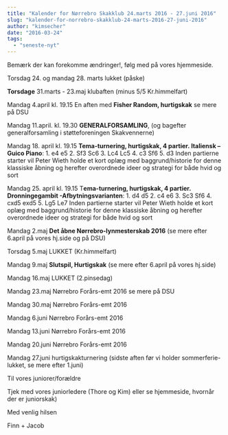 ```yaml
---
title: "Kalender for Nørrebro Skakklub 24.marts 2016 - 27.juni 2016"
slug: "kalender-for-norrebro-skakklub-24-marts-2016-27-juni-2016"
author: "kimsecher"
date: "2016-03-24"
tags: 
  - "seneste-nyt"
---
```


Bemærk der kan forekomme ændringer!, følg med på vores hjemmeside.

Torsdag 24. og mandag 28. marts lukket (påske)

**Torsdage** 31.marts - 23.maj klubaften (minus 5/5 Kr.himmelfart)

Mandag 4.april kl. 19.15 En aften med **Fisher Random, hurtigskak** se mere på DSU

Mandag 11.april. kl. 19.30 **GENERALFORSAMLING**, (og bagefter generalforsamling i støtteforeningen Skakvennerne)

Mandag 18. april kl. 19.15 **Tema-turnering, hurtigskak, 4 partier. Italiensk – Guico Piano**: 1. e4 e5 2. Sf3 Sc6 3. Lc4 Lc5 4. c3 Sf6 5. d3 Inden partierne starter vil Peter Wieth holde et kort oplæg med baggrund/historie for denne klassiske åbning og herefter overordnede ideer og strategi for både hvid og sort

Mandag 25. april kl. 19.15 T**ema-turnering, hurtigskak, 4 partier. Dronningegambit -Afbytningsvarianten**: 1. d4 d5 2. c4 e6 3. Sc3 Sf6 4. cxd5 exd5 5. Lg5 Le7 Inden partierne starter vil Peter Wieth holde et kort oplæg med baggrund/historie for denne klassiske åbning og herefter overordnede ideer og strategi for både hvid og sort

Mandag 2.maj **Det åbne Nørrebro-lynmesterskab 2016** (se mere efter 6.april på vores hj.side og på DSU)

Torsdag 5.maj LUKKET (Kr.himmelfart)

Mandag 9.maj **Slutspil, Hurtigskak** (se mere efter 6.april på vores hj.side)

Mandag 16.maj LUKKET (2.pinsedag)

Mandag 23.maj Nørrebro Forårs-emt 2016 se mere på DSU

Mandag 30.maj Nørrebro Forårs-emt 2016

Mandag 6.juni Nørrebro Forårs-emt 2016

Mandag 13.juni Nørrebro Forårs-emt 2016

Mandag 20.juni Nørrebro Forårs-emt 2016

Mandag 27.juni hurtigskakturnering (sidste aften før vi holder sommerferie-lukket, se mere efter 1.juni)

Til vores juniorer/forældre

Tjek med vores juniorledere (Thore og Kim) eller se hjemmeside, hvornår der er juniorskak)

Med venlig hilsen

Finn + Jacob
